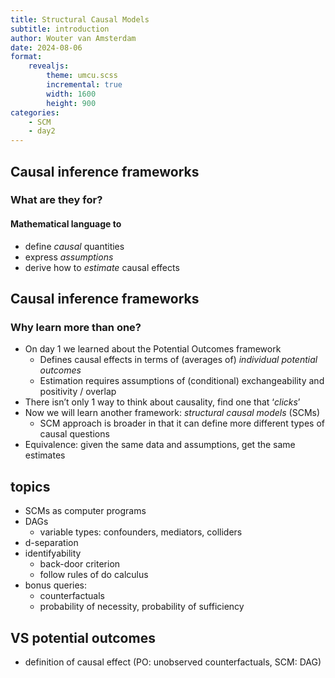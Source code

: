 ```yaml
---
title: Structural Causal Models
subtitle: introduction
author: Wouter van Amsterdam
date: 2024-08-06
format: 
    revealjs:
        theme: umcu.scss
        incremental: true
        width: 1600
        height: 900
categories:
    - SCM
    - day2
---
```


## Causal inference frameworks

### What are they for?

#### Mathematical language to
  - define *causal* quantities
  - express *assumptions*
  - derive how to *estimate* causal effects

## Causal inference frameworks

### Why learn more than one?

<!--todo: add hyperlink to day 1 materials-->

- On day 1 we learned about the Potential Outcomes framework
    - Defines causal effects in terms of (averages of) *individual potential outcomes*
    - Estimation requires assumptions of (conditional) exchangeability and positivity / overlap
- There isn't only 1 way to think about causality, find one that '*clicks*'
- Now we will learn another framework: *structural causal models* (SCMs)
    - SCM approach is broader in that it can define more different types of causal questions
- Equivalence: given the same data and assumptions, get the same estimates

## topics

- SCMs as computer programs
- DAGs
  - variable types: confounders, mediators, colliders
- d-separation
- identifyability
  - back-door criterion
  - follow rules of do calculus
- bonus queries:
  - counterfactuals
  - probability of necessity, probability of sufficiency

## VS potential outcomes

- definition of causal effect (PO: unobserved counterfactuals, SCM: DAG)

